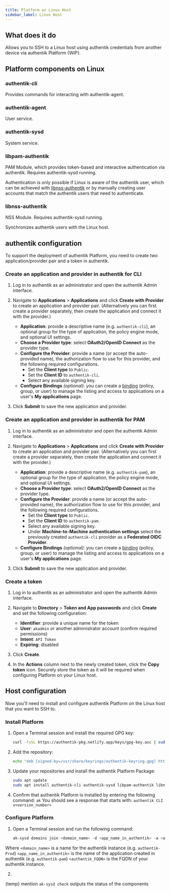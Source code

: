 ```yaml
---
title: Platform on Linux Host
sidebar_label: Linux Host
---
```


## What does it do

Allows you to SSH to a Linux host using authentik credentials from another device via authentik Platform {WIP}.

## Platform components on Linux

### authentik-cli

Provides commands for interacting with authentik-agent.

### authentik-agent

User service.

### authentik-sysd

System service.

### libpam-authentik

PAM Module, which provides token-based and interactive authentication via authentik. Requires authentik-sysd running.

Authentication is only possible if Linux is aware of the authentik user, which can be achieved with [libnss-authentik](#libnss-authentik) or by manually creating user accounts that match the authentik users that need to authenticate.

### libnss-authentik

NSS Module. Requires authentik-sysd running.

Synchronizes authentik users with the Linux host.

## authentik configuration

To support the deployment of authentik Platform, you need to create two application/provider pair and a token in authentik.

### Create an application and provider in authentik for CLI

1. Log in to authentik as an administrator and open the authentik Admin interface.
2. Navigate to **Applications** > **Applications** and click **Create with Provider** to create an application and provider pair. (Alternatively you can first create a provider separately, then create the application and connect it with the provider.)
    - **Application**: provide a descriptive name (e.g. `authentik-cli`), an optional group for the type of application, the policy engine mode, and optional UI settings.
    - **Choose a Provider type**: select **OAuth2/OpenID Connect** as the provider type.
    - **Configure the Provider**: provide a name (or accept the auto-provided name), the authorization flow to use for this provider, and the following required configurations.
        - Set the **Client type** to `Public`.
        - Set the **Client ID** to `authentik-cli`.
        - Select any available signing key.
    - **Configure Bindings** _(optional)_: you can create a [binding](../add-secure-apps/flows-stages/bindings/) (policy, group, or user) to manage the listing and access to applications on a user's **My applications** page.

3. Click **Submit** to save the new application and provider.

### Create an application and provider in authentik for PAM

1. Log in to authentik as an administrator and open the authentik Admin interface.
2. Navigate to **Applications** > **Applications** and click **Create with Provider** to create an application and provider pair. (Alternatively you can first create a provider separately, then create the application and connect it with the provider.)
    - **Application**: provide a descriptive name (e.g. `authentik-pam`), an optional group for the type of application, the policy engine mode, and optional UI settings.
    - **Choose a Provider type**: select **OAuth2/OpenID Connect** as the provider type.
    - **Configure the Provider**: provide a name (or accept the auto-provided name), the authorization flow to use for this provider, and the following required configurations.
        - Set the **Client type** to `Public`.
        - Set the **Client ID** to `authentik-pam`.
        - Select any available signing key.
        - Under **Machine-to-Machine authentication settings** select the previously created `authentik-cli` provider as a **Federated OIDC Provider**.
    - **Configure Bindings** _(optional)_: you can create a [binding](../docs/add-secure-apps/flows-stages/bindings/) (policy, group, or user) to manage the listing and access to applications on a user's **My applications** page.

3. Click **Submit** to save the new application and provider.

### Create a token

1. Log in to authentik as an administrator and open the authentik Admin interface.
2. Navigate to **Directory** > **Token and App passwords** and click **Create** and set the following configuration:
    - **Identifier**: provide a unique name for the token
    - **User**: `akadmin` or another administrator account (confirm required permissions)
    - **Intent**: `API Token`
    - **Expiring**: disabled

3. Click **Create**.
4. In the **Actions** column next to the newly created token, click the **Copy token** icon. Securely store the token as it will be required when configuring Platform on your Linux host.

## Host configuration

Now you'll need to install and configure authentik Platform on the Linux host that you want to SSH to.

### Install Platform

1. Open a Terminal session and install the required GPG key:

    ```sh
    curl -fsSL https://authentik-pkg.netlify.app/keys/gpg-key.asc | sudo gpg --dearmor -o /usr/share/keyrings/authentik-keyring.gpg
    ```

2. Add the repository:

    ```sh
    echo "deb [signed-by=/usr/share/keyrings/authentik-keyring.gpg] https://authentik-pkg.netlify.app/ stable main" | sudo tee /etc/apt/sources.list.d/authentik.list
    ```

3. Update your repositories and install the authentik Platform Package:

    ```sh
    sudo apt update
    sudo apt install authentik-cli authentik-sysd libpam-authentik libnss-authentik
    ```

4. Confirm that authentik Platform is installed by entering the following command: `ak`
   You should see a response that starts with: `authentik CLI v<version_number>`

### Configure Platform

1. Open a Terminal session and run the following command:

    ```sh
    ak-sysd domains join <domain_name> -d <app_name_in_authentik> -a <authentik_FQDN>
    ```

Where `<domain_name>` is a name for the authentik instance (e.g. `authentik-Prod`)
`<app_name_in_authentik>` is the name of the application created in authentik (e.g. `authentik-pam`)
`<authentik_FQDN>` is the FQDN of your authentik instance.

2.

{temp} mention `ak-sysd check` outputs the status of the components

